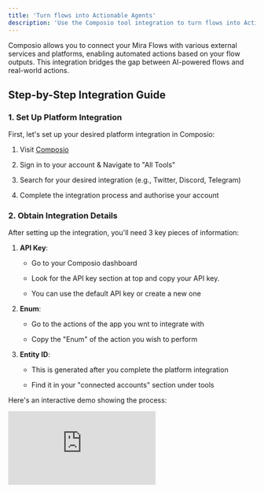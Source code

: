 ```yaml
---
title: 'Turn flows into Actionable Agents'
description: 'Use the Composio tool integration to turn flows into Actionalble Agents'
---
```


Composio allows you to connect your Mira Flows with various external services and platforms, enabling automated actions based on your flow outputs. This integration bridges the gap between AI-powered flows and real-world actions.

## Step-by-Step Integration Guide

### 1. Set Up Platform Integration

First, let's set up your desired platform integration in Composio:

1. Visit [Composio](https://composio.dev/)

2. Sign in to your account & Navigate to "All Tools"

3. Search for your desired integration (e.g., Twitter, Discord, Telegram)

4. Complete the integration process and authorise your account

### 2. Obtain Integration Details

After setting up the integration, you'll need 3 key pieces of information:

1. **API Key**:

   * Go to your Composio dashboard

   * Look for the API key section at top and copy your API key.

   * You can use the default API key or create a new one

2. **Enum**:

   * Go to the actions of the app you wnt to integrate with&#x20;

   * Copy the "Enum" of the action you wish to perform

3. **Entity ID**:

   * This is generated after you complete the platform integration

   * Find it in your "connected accounts" section under tools

Here's an interactive demo showing the process:

<Frame>
  <iframe
    src="https://app.supademo.com/embed/cm4vmuwe20ewnvlry0qep5yql?embed_v=2"
    loading="lazy"
    title="Composio Demo"
    allow="clipboard-write"
    frameborder="0"
    webkitallowfullscreen="true"
    mozallowfullscreen="true"
    allowfullscreen
    style={{
    width: '100%',
    height: '600px',
    border: 'none'
  }}
  />
</Frame>

### 3. Implement in Code

Now that you have your API key and Entity ID, you can connect your Mira Flow with Composio:

```python
from mira_sdk.mira.client.mira_client import MiraClient
from mira_sdk.mira.flow import Flow
from mira_sdk.mira.integrations.composio import ComposioConfig

# Initialize Mira client
client = MiraClient(config={"API_KEY": "YOUR_MIRA_API_KEY"})

# Load your flow
flow = Flow(source="path/to/your/flow.yaml")

# Configure input
input_dict = {
    "user": "your_username"
}

# Execute flow with Composio integration
response = client.flow.test(
    flow,
    input_dict,
    ComposioConfig(
        COMPOSIO_API_KEY="YOUR_COMPOSIO_API_KEY", #
        ACTION="PLATFORM_ACTION",  # Enum of the action you wisht o perform
        TASK="Action specific task - {content}",
        ENTITY_ID="YOUR_ENTITY_ID"  # 
    )
)
```